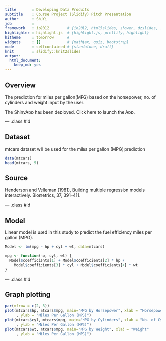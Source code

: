 ```yaml
---
title       : Developing Data Products
subtitle    : Course Project (Slidify) Pitch Presentation
author      : ShuYi
job         : 
framework   : io2012        # {io2012, html5slides, shower, dzslides, ...}
highlighter : highlight.js  # {highlight.js, prettify, highlight}
hitheme     : tomorrow      # 
widgets     : []            # {mathjax, quiz, bootstrap}
mode        : selfcontained # {standalone, draft}
knit        : slidify::knit2slides
output: 
  html_document: 
    keep_md: yes
---
```



## Overview
The prediction for miles per gallon(MPG) based on the horsepower, no. of cylinders and weight input by the user. 

The ShinyApp has been deployed. Click <a href="https://asy-devdataproduct.shinyapps.io/DevDataProduct">here</a> to launch the App.

--- .class #id 

## Dataset
mtcars dataset will be used for the miles per gallon (MPG) prediction
```r
data(mtcars)
head(mtcars, 5)
```

<h2>Source</h2>
Henderson and Velleman (1981), Building multiple regression models interactively. Biometrics, 37, 391–411.

--- .class #id 

## Model
Linear model is used in this study to predict the fuel efficiency miles per gallon (MPG).
```r
Model <- lm(mpg ~ hp + cyl + wt, data=mtcars)

mpg <- function(hp, cyl, wt) {
  Model$coefficients[1] + Model$coefficients[2] * hp + 
    Model$coefficients[3] * cyl + Model$coefficients[4] * wt
}
```

--- .class #id 

## Graph plotting
```r
par(mfrow = c(2, 3))
plot(mtcars$hp, mtcars$mpg, main="MPG by Horsepower", xlab = "Horsepower"
     , ylab = "Miles Per Gallon (MPG)")
plot(mtcars$cyl, mtcars$mpg, main="MPG by Cylinders", xlab = "No. of Cylinder"
     , ylab = "Miles Per Gallon (MPG)")
plot(mtcars$wt, mtcars$mpg, main="MPG by Weight", xlab = "Weight"
     , ylab = "Miles Per Gallon (MPG)")
```


